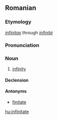 ==Romanian==

===Etymology===
{{L.|ro}} ''[[infinitas]]'' through {{F.|ro}} ''[[infinité]]''

===Pronunciation===
{{IPA|[in.fi.ni'ta.te]|lang=ro}}

===Noun===
{{ro-noun|gend=f|pl=infinităţi}}

# [[infinity]]

====Declension====
{{ro-noun-f|pl=infinităţi|def=infinitatea}}

====Antonyms====
*[[finitate]]

[[hu:infinitate]]
